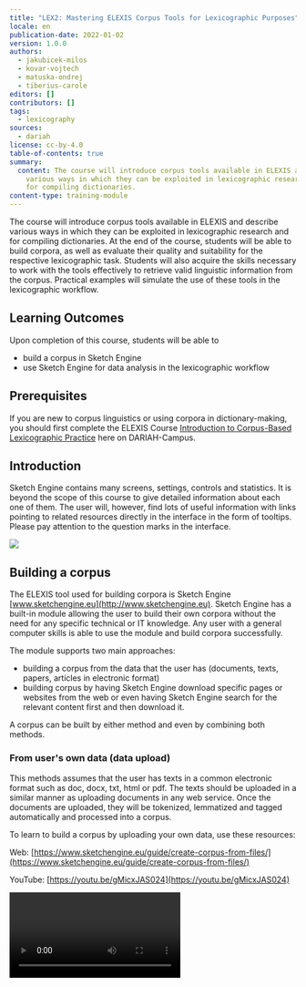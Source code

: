 ```yaml
---
title: "LEX2: Mastering ELEXIS Corpus Tools for Lexicographic Purposes"
locale: en
publication-date: 2022-01-02
version: 1.0.0
authors:
  - jakubicek-milos
  - kovar-vojtech
  - matuska-ondrej
  - tiberius-carole
editors: []
contributors: []
tags:
  - lexicography
sources:
  - dariah
license: cc-by-4.0
table-of-contents: true
summary:
  content: The course will introduce corpus tools available in ELEXIS and describe
    various ways in which they can be exploited in lexicographic research and
    for compiling dictionaries.
content-type: training-module
---
```

The course will introduce corpus tools available in ELEXIS and describe various ways in which they can be exploited in lexicographic research and for compiling dictionaries. At the end of the course, students will be able to build corpora, as well as evaluate their quality and suitability for the respective lexicographic task. Students will also acquire the skills necessary to work with the tools effectively to retrieve valid linguistic information from the corpus. Practical examples will simulate the use of these tools in the lexicographic workflow.

## Learning Outcomes

Upon completion of this course, students will be able to

* build a corpus in Sketch Engine
* use Sketch Engine for data analysis in the lexicographic workflow

## Prerequisites

If you are new to corpus linguistics or using corpora in dictionary-making, you should first complete the ELEXIS Course [Introduction to Corpus-Based Lexicographic Practice](/resources/hosted/introduction-to-corpus-based-lexicographic-practice) here on DARIAH-Campus.

## Introduction

Sketch Engine contains many screens, settings, controls and statistics. It is beyond the scope of this course to give detailed information about each one of them. The user will, however, find lots of useful information with links pointing to related resources directly in the interface in the form of tooltips. Please pay attention to the question marks in the interface.

![](/assets/content/assets/en/resources/hosted/lex2-mastering-elexis-corpus-tools-for-lexicographic-purposes/uwixrq-1-.jpg)

## Building a corpus

The ELEXIS tool used for building corpora is Sketch Engine [www.sketchengine.eu](http://www.sketchengine.eu). Sketch Engine has a built-in module allowing the user to build their own corpora without the need for any specific technical or IT knowledge. Any user with a general computer skills is able to use the module and build corpora successfully.

The module supports two main approaches:

* building a corpus from the data that the user has (documents, texts, papers, articles in electronic format)
* building corpus by having Sketch Engine download specific pages or websites from the web or even having Sketch Engine search for the relevant content first and then download it.

A corpus can be built by either method and even by combining both methods.

### From user's own data (data upload)

This methods assumes that the user has texts in a common electronic format such as doc, docx, txt, html or pdf. The texts should be uploaded in a similar manner as uploading documents in any web service. Once the documents are uploaded, they will be tokenized, lemmatized and tagged automatically and processed into a corpus.

To learn to build a corpus by uploading your own data, use these resources:

Web: [https://www.sketchengine.eu/guide/create-corpus-from-files/](https://www.sketchengine.eu/guide/create-corpus-from-files/)

YouTube: [https://youtu.be/gMicxJAS024](https://youtu.be/gMicxJAS024)

<Video provider="youtube" id="gMicxJAS024" />

Metadata linked to the whole documents can be added prior to uploading or later using the built-in document annotation tool [https://www.sketchengine.eu/guide/document-annotation-tool/](https://www.sketchengine.eu/guide/document-annotation-tool/). Metadata related to smaller segments (phrases, sentences etc.) must be inserted only prior to uploading. They cannot be inserted after the data have been uploaded. The annotation tool cannot be used.

### From the web (web search, web scraping, web harvesting)

The corpus building module also supports automatic collection of linguistically valuable text data from the web. There are 3 modes:

* web search\
  The user must specify at least 3 keywords (or key phrases) that define the desired topic of the future corpus. Sketch Engine uses interact with the Bing search engine to find the most relevant web pages corresponding to the keywords.
* URLs\
  The user must supply a list of urls pointing to concrete webpages that should be downloaded. A virtually unlimited number of urls can be supplied. Links found on the pages will not be followed.
* website\
  The user must specify one website that should be downloaded. Links found on the pages will be followed. Links pointing to other websites will not be followed.

Use the tooltips in the interface to learn about the different options and their basic and advanced settings.

In all three modes, the pages are downloaded, cleaned, deduplicated, tokenized, tagged for parts-of-speech, lemmatized and processed into a corpus.

To learn to build a corpus from the web, use these resources:

Web: [https://www.sketchengine.eu/guide/create-a-corpus-from-the-web/](https://www.sketchengine.eu/guide/create-a-corpus-from-the-web/)

YouTube: [https://youtu.be/VjHC4lMop-s](https://youtu.be/VjHC4lMop-s)

<Video provider="youtube" id="VjHC4lMop-s" />

To learn about the process of cleaning and deduplication: [https://www.sketchengine.eu/blog/build-a-corpus-from-the-web/](https://www.sketchengine.eu/blog/build-a-corpus-from-the-web/)

### Making the corpus bigger

The process can be repeated as many times as required to make the corpus bigger. The same corpus can be build by combining the two approaches: data upload and texts downloaded from the web.

When downloading texts from the web, each web page will only be included in the corpus once even if the user tries to add the same page again or of a different web search finds the same page again.

## Evaluate the quality and suitability for the lexicographic task

Prease refer to this course [Introduction to Corpus-Based Lexicographic Practice](/resources/hosted/introduction-to-corpus-based-lexicographic-practice)

## Using corpus tools to extract lexicographic information from corpora:

### Headword list

The headword list can be obtained in several ways depending on the purpose of the dictionary. The list of the most common words in the corpus should be obtained using the wordlist tool. This will list words sorted by their frequency. This approach is suitable for a general-purpose dictionary where the aim is to include all words based on their frequency of use rather than on their other qualities.

To learn to use the wordlist, use these resources:

Web\
[https://www.sketchengine.eu/quick-start-guide/word-list-lesson/](https://www.sketchengine.eu/quick-start-guide/word-list-lesson/)

[https://www.sketchengine.eu/guide/wordlist-frequency-lists/](https://www.sketchengine.eu/guide/wordlist-frequency-lists/)

YouTube: [https://youtu.be/nqpCIICCEdw](https://youtu.be/nqpCIICCEdw)

<Video provider="youtube" id="nqpCIICCEdw" />

### Keyword/Term list

When the aim of the dictionary is to provide information about domain-specific words or specialized terminology, the headword list should be generated by using the keyword and term extraction tool. This also assumes that a specialized domain-specific corpus is used. The keyword and term extraction tool will automatically eliminate general vocabulary and will only return words which are specific of the corpus, typically nouns, adjectives and noun phrases.

Because the extraction of keywords and terms requires a domain-specific corpus, it is common for the user to have to build their own copora. Therefore, the procedure of extracting terminology is included in the videos about corpus building:

[https://youtu.be/VjHC4lMop-s](https://youtu.be/VjHC4lMop-s)

[https://youtu.be/gMicxJAS024](https://youtu.be/gMicxJAS024)

Related web resources

[https://www.sketchengine.eu/quick-start-guide/keywords-and-terms-lesson/](https://www.sketchengine.eu/quick-start-guide/keywords-and-terms-lesson/)

[https://www.sketchengine.eu/guide/keywords-and-term-extraction/](https://www.sketchengine.eu/guide/keywords-and-term-extraction/)

### Frequency information

Frequency information is the basic statistic displayed in all Sketch Engine tools. There are, however, different types of frequency. Frequencies can be displayed by adjusting the view options accessible via an icon above the search results of each screen.

**Absolute frequency** – (also called number of hits) The most frequently used frequency, available in all tools in Sketch Engine. It shows how many times a word or phrase was found in the corpus. It cannot be used for comparing frequencies obtained from different corpora of uneven sizes. [https://www.sketchengine.eu/my\_keywords/frequency/](https://www.sketchengine.eu/my_keywords/frequency/)

**frequency per million** – (also called normalized frequency or relative frequency) It indicates the number of hits in 1 million words. Frequencies obtained form corpora of uneven sizes should be compared using this frequency. [https://www.sketchengine.eu/my\_keywords/freqmill/](https://www.sketchengine.eu/my_keywords/freqmill/)

**ARF** – (average reduced frequency)  ARF is a modified frequency whose calculation prevents the results from being excessively influenced by a high concentration of a token in only one or more small parts of the corpus. If the token is distributed evenly in the corpus, ARF and absolute frequency have similar or identical values. [https://www.sketchengine.eu/documentation/average-reduced-frequency/](https://www.sketchengine.eu/documentation/average-reduced-frequency/)

**Document frequency** – It indicates how many documents contain a word or phrase. [https://www.sketchengine.eu/my\_keywords/document-frequency/](https://www.sketchengine.eu/my_keywords/document-frequency/)

The tools to that should be used to get the frequency of:

| **frequency required for**                                                                          | **use this tool**                                                 |
| --------------------------------------------------------------------------------------------------- | ----------------------------------------------------------------- |
| tokens (words)                                                                                      | wordlist                                                          |
| keywords or terms                                                                                   | keywords                                                          |
| collocations                                                                                        | word sketch or the frequency distribution tool in the concordance |
| multiword expressions (n-grams)                                                                     | n-grams or the frequency distribution tool in the concordance     |
| phrases, grammatical and lexical structures and also any other information contained in the corpus" | frequency distribution tool in the concordance                    |

#### Resources to learn to use the tools

**Wordlist**

[https://www.sketchengine.eu/quick-start-guide/word-list-lesson/](https://www.sketchengine.eu/quick-start-guide/word-list-lesson/)

[https://www.sketchengine.eu/guide/wordlist-frequency-lists/](https://www.sketchengine.eu/guide/wordlist-frequency-lists/)

[https://youtu.be/nqpCIICCEdw](https://youtu.be/nqpCIICCEdw)

**Keywords and terms**

[https://www.sketchengine.eu/quick-start-guide/keywords-and-terms-lesson/](https://www.sketchengine.eu/quick-start-guide/keywords-and-terms-lesson/)

[https://www.sketchengine.eu/guide/keywords-and-term-extraction/](https://www.sketchengine.eu/guide/keywords-and-term-extraction/)

**Word Sketch** (collocations)

[https://www.sketchengine.eu/quick-start-guide/word-sketch-lesson/](https://www.sketchengine.eu/quick-start-guide/word-sketch-lesson/)

[https://youtu.be/tKdEa1E-p2Y](https://youtu.be/tKdEa1E-p2Y)

**Frequency distribution** in the concordance

[https://youtu.be/GP5p8XEvwfM](https://youtu.be/GP5p8XEvwfM)

[https://www.sketchengine.eu/quick-start-guide/concordance-lesson/](https://www.sketchengine.eu/quick-start-guide/concordance-lesson/)

[https://www.sketchengine.eu/guide/concordance-a-tool-to-search-a-corpus/](https://www.sketchengine.eu/guide/concordance-a-tool-to-search-a-corpus/)

## Part of speech information

Part of speech (POS) information can be retrieved from the corpus and can be used in searches and analysis provided the corpus is tagged for parts of speech. The corpus info page gives information about it and also lists the most frequent tags and contains a link to the full tagset. See: [https://www.sketchengine.eu/guide/corpus-info-page/](https://www.sketchengine.eu/guide/corpus-info-page/)

POS is indicated on the result screen of many tools such as the word sketch:

![](/assets/content/assets/en/resources/hosted/lex2-mastering-elexis-corpus-tools-for-lexicographic-purposes/n0-ei0fe-f9pw9-atuj3-jtrcdk-wp-a-r02m3-ljqem5-hnj-ke-cy-g5-nngk-r1gh-nn-8-ynj-tu40x-uzjs-w-bg-rggwpk-k-t5d-qk-sg-sn-ad-fa-l-jv-c-ag-saj-vsn3-ha-q5gu9le-r6o-v27d-n55-1z4-hp-l-em-5bw.png)![](/assets/content/assets/en/resources/hosted/lex2-mastering-elexis-corpus-tools-for-lexicographic-purposes/uz6lyu-kicvqlb7cm-rah-cc-bo-77lv2-igfjd7p-e-yioxuy3y-ij-pud-p-k-yfs-tfsm8f-w-m-bj-hm-s-gwx-pf-oq-l7jie-z7a-n-cj-zpn3mqt7k-x22w5m-l-fz-a-g-ls-pv-o9-z-wo-qtn-b5-olz-10ld5-za-tjem-6-e7pw.png)

The most comprehensive POS information including the full POS tag can be found in the concordance. Use View options to configure which information should be displayed together with the concordance lines. Watch this video to learn how to configure what you see in the concordance: [https://youtu.be/EnDLYycJLHs](https://youtu.be/EnDLYycJLHs)

![](/assets/content/assets/en/resources/hosted/lex2-mastering-elexis-corpus-tools-for-lexicographic-purposes/zp-ax-l-vw-qfew-azw-0-dy-w-aw-aq-bd-fi-obi-jrkh-vxq-gjl0-q-qxr-c-sbhrhc-m68-mf7q6yynt5-xcbej-pb-c-wp-tfv1rs-owo-du-vv-d9nn-at7hy-axs-r-vy-r4gv9z-lgu-73iq-z-m1-wgsu-vq-fogtg-igd-2tn5-cr-0-on-cjq.png)

## Collocations

### Word sketch

The main tool to analyse collocations in Sketch Engine is the word sketch. It identifies the most typical collocations. Use these resources to understand how the word sketch works and to learn to use it.

Web

[https://www.sketchengine.eu/quick-start-guide/word-sketch-lesson/](https://www.sketchengine.eu/quick-start-guide/word-sketch-lesson/)

[https://www.sketchengine.eu/guide/word-sketch-collocations-and-word-combinations/](https://www.sketchengine.eu/guide/word-sketch-collocations-and-word-combinations/)

YouTube [https://youtu.be/tKdEa1E-p2Y](https://youtu.be/tKdEa1E-p2Y)

<Video provider="youtube" id="tKdEa1E-p2Y" />

For an easy to understand introduction for non-mathematicians, use this link to understand how Sketch Engine defines typicality and identifies typical collocations: [https://www.sketchengine.eu/blog/most-frequent-or-most-typical-collocations/](https://www.sketchengine.eu/blog/most-frequent-or-most-typical-collocations/)

### Concordance - Collocations

Another way of detecting and analysing collocations is the Collocation tool in the concordance. It should be used for collocations which cannot be identified by the word sketch, for example collocations of long phrases or collocations of function words or phrases consisting of function words.

The concordance collocation tools allows setting the left and/or right context and also the attribute that should be counted. The following screenshot shows the settings that will calculate the frequency of lemmas on the 2nd and 3rd position to the left of KWIC (=the search phrase). The collocations of a phrase such as to be about to are not possible to analyse using the word sketch.

![](/assets/content/assets/en/resources/hosted/lex2-mastering-elexis-corpus-tools-for-lexicographic-purposes/boacs-eqgih6qbm-j-vu9e-vr-ht-et-rm-pn7r9-gj-0-b9ch9-z-lns1-yqhzr0-f-mxu8-e884-s-tpq-r-tt-rwi-qa-4-q-9-fyk-pmu4t-puh-wfn-7yd-di-sfv18-e2-f3o-s9n-w-qzk3v-5-ub5-otw-c-wm-ie05xh-rp-3g4-o5-wmna.png)

## Example sentences

Tools in Sketch Engine are interlinked so that it is possible to jump from one tool directly to the result in another tool. The available links depend on the concrete tools but all tools are always linked to the concordance so that the user can display the source sentences from which the search result or the statistics were obtained. Such sentences can be used as dictionary examples but the concordance has a dedicated tool called GDEX which stands for Good Dictionary EXamples. The tool will analyse the specified number of concordance lines and will sort them by the GDEX score which indicates how well the sentence fulfils the criteria for a good dictionary example. Refer to the Introduction to Corpus-Based Lexicographic Practice course for more details on this. To learn how the tool works, refer to [https://www.sketchengine.eu/guide/gdex/](https://www.sketchengine.eu/guide/gdex/)

## Word senses

A corpus annotated for word senses can be easily used for analysis and statistics where word senses are taken into account because the word sense information will be included as metadata in the corpus. However, the most typical situation is that a corpus is not annotated in such a way. If this is the case, these approaches can be used to identify word senses:

### Word sketch

A mere look at the collocation in the word sketch can give the first idea about the different senses a word can have. For example, party (social event), party (political group), party (person/people involved in something)

![](/assets/content/assets/en/resources/hosted/lex2-mastering-elexis-corpus-tools-for-lexicographic-purposes/fb-qw-u0-fmm-gv-xa-e-zt-l-kw-bvefz-xa-rp-9-hy-zsx2g30r-q05-sjvu0b-kz-ty-3-ii09-cy-u-ym-cc-k9-tab-o7-t-frdb9au3r8bk8-ub-jpd-pt-j0x-vd-4eh-xxe78job5v-pb-r7s-m-zd-dp-tp5-a-tcer-do-v2-rm-gq-e-ncpd-yq.png)

Sometimes clustering the collocations can make the senses even more noticeable. The clustering option is available in the view options found on the result screen. Here it is easy to see the three senses: bar (place to drink), bar (in computer interface), bar (food).

![](/assets/content/assets/en/resources/hosted/lex2-mastering-elexis-corpus-tools-for-lexicographic-purposes/k-pu-zn-vh-fjbo-nj-zt-fb-vxu-uh-s-jqn265cki1r-a3-v-mgz-ashj-kyzckvr-cv-2-e-yo-va-8-fp-t8-ad-j1i7-b12980ev-c4l-ot8b4iquu-fvqp4-lz-1-g-dt-cz6-yo-ndpcxlb-5-vkl-kygl-2qgx-g-bim-f9ab-tjzj-oahmx-q.png)

### Concordance

The concordance allows annotating and sorting the concordance lines according to any criteria the user chooses and, therefore, can also be used for grouping the lines by the senses.

After concordance lines are annotated, they can be analyses further or subcorpora based on senses can be created from them. Once subcorpora are created, other Sketch Engine tools can be used to analyse them.

Learn to use the annotation tool here [https://www.sketchengine.eu/guide/manual-annotation-skema/](https://www.sketchengine.eu/guide/manual-annotation-skema/)

## Syntactic patterns

There are several ways of to explore syntactic patterns of a word.

### N-grams for discovering patterns

Generating n-grams of different sizes that contain the word can show preposition and other function words frequently found before and after the word. The ADVANCED tab of the n-gram tools lets the user specify various search options and restricting conditions.

![](/assets/content/assets/en/resources/hosted/lex2-mastering-elexis-corpus-tools-for-lexicographic-purposes/ghu2b-wwbq-iiou-qnb7dz0fe-mo-nh-prn8-md40xy-fh-m2-e-zug-v-sht63olpf-tr-w8-tqqnv-1-j1-n-sl-pp0-ou-pn-crd8gc-v-dc-m0-v6-lp-8c-n3-au-d04p-ktx-ts-xw-wc2k1-hi-ics-rb6rnao0-qg-it-ar3-m6-il-tej-a.png)

See also [https://www.sketchengine.eu/my\_keywords/n-gram/](https://www.sketchengine.eu/my_keywords/n-gram/)

Learn to use n-grams here [https://www.sketchengine.eu/guide/n-grams-multiword-expressions/](https://www.sketchengine.eu/guide/n-grams-multiword-expressions/)

### Word sketches for discovering patterns

Word sketches contain some grammatical relations specifically designed to identify the typical patterns, such as prepositions before and after the word or usage patterns:

![](/assets/content/assets/en/resources/hosted/lex2-mastering-elexis-corpus-tools-for-lexicographic-purposes/qy-djz-1-o-tghd3-w1m-cj-v-fj17-gox-1t-bmkz4-vskb6-x-fjy-b-ml-eb-uku-ti-r-ug-zdp5-kkluu-8-u-j-p14blzf-vf-tla-fxyb-wb-rkoi-bsq-j7fb-fobem1-cq-wr-tu-yhd-3g7-zzzh0-x9-hk-hh-of-m01e-b1-t0euq-a-gblj-kg.png)

Use these resources to learn to use the word sketch:

YouTube [https://youtu.be/tKdEa1E-p2Y](https://youtu.be/tKdEa1E-p2Y)

Web guide\
[https://www.sketchengine.eu/quick-start-guide/word-sketch-lesson/](https://www.sketchengine.eu/quick-start-guide/word-sketch-lesson/)

[https://www.sketchengine.eu/guide/word-sketch-collocations-and-word-combinations/](https://www.sketchengine.eu/guide/word-sketch-collocations-and-word-combinations/)

### Concordance for discovering patterns

Using the concordance for discovering patterns involves mainly two concordance tools:

* sorting the concordance lines
* frequency distribution

#### Sorting

Sorting is only practical when the number of concordance lines is very small, typically a few dozen. Therefore, sorting has a very limited use and is generally unsuitable for multi-billion-word corpora which typically produce thousands of hits even when searching for rare phenomena.

#### Frequency distribution

Frequency distribution refers to a function that operates like a calculator of concordance lines. It produces counts of words, lemmas, tags and other attributes in specific positions of a concordance line. This frequency distribution shows the frequency of the POS attribute following a/the total of. It is easy to see that a total of has a strong tendency to be followed by a number (e.g. a total of 15 people) while the total of is frequently followed by noun. A close look at the actual lines would reveal that other (x) and adjective (j) refers to a determiner followed by a noun or adjective followed by a noun.

![](/assets/content/assets/en/resources/hosted/lex2-mastering-elexis-corpus-tools-for-lexicographic-purposes/v3-r72-uz-hkaw-b-fgg-ij-vbz-ik-ll-hr9-h-znbk-iu-ko-cq6-vha-yv3-qw-lu-4-wx-og-mn-gvc-liaxoy-v-ln-p9-yr-ca-hqh-6v0-r6v-sco-oc-sc-ix-tbc-crskh-iya-wg-k-jl-laj-70-hz-iz-sn-7d-k-lh-lx8-qjds-cxp-aw-iad-h-pg.png)

A similar technique can be used to analyse the left or right context or of other lexical or grammatical structures.

## Translations

### Parallel concordance

A parallel corpus is required for translation lookup.

This example shows segments in English and their translations into French and German. The yellow highlighting indicates the most probable place in the translated segment where the translation of the word could be located. The highlighting does not claim to be a direct translation.

![](/assets/content/assets/en/resources/hosted/lex2-mastering-elexis-corpus-tools-for-lexicographic-purposes/rrzqpzc-mjfou-lwczh-9mb-ovv-mc-vmh-dnz-ib-ka-zc6-io-8qh-k7s7-oa-3-d-imn3pkgy-f8-do-rdr-ooe-mlgk72-f4uoe2ggg8-d-lb0u-vvqtm-r4e-sy-qyrby-qrk-7-fu1c-ii-fm7-xg-8-d-so2-bv-6-z-an-m-qzn-hq2n-co-0-d7-nq.png)

To learn to use the parallel concordance, use these resources:

[https://www.sketchengine.eu/quick-start-guide/parallel-concordance-lesson/](https://www.sketchengine.eu/quick-start-guide/parallel-concordance-lesson/)

[https://www.sketchengine.eu/guide/parallel-concordance-searching-translations/](https://www.sketchengine.eu/guide/parallel-concordance-searching-translations/)

YouTube [https://youtu.be/vklUWMRV1ew](https://youtu.be/vklUWMRV1ew)

<Video provider="youtube" id="vklUWMRV1ew" />

### Bilingual word sketch

A very convenient way of looking up translations of collocations is the bilingual word sketch. A parallel corpus is not required. Two corpora in two languages will suffice. The result will be more relevant if the two corpora are comparable corpora. The tool will display the word sketches for the same lemma in two languages next to each other. Although this does not use any specific algorithms or statistics and it is only a different way of displaying the two word sketches, it makes it easy to locate the translation in the other language.

![](/assets/content/assets/en/resources/hosted/lex2-mastering-elexis-corpus-tools-for-lexicographic-purposes/txq-bu-8x-ei-9-sw-i-cyp-t-qtvm-tfqzn-m-rkvuu-p-ywxy-j7p-s-pe-uob-ex-xfwx744r7-c0-eax-ddd-ifu8-tvy-ajl-w-ewrt-yy82c-axvms-cipm5x8h-cza-uo-jz-p-zlh-t-bvre-bovwe-1cwumkcw6-fp-9onqm-cy-l3f1-ku-otw.png)

![](/assets/content/assets/en/resources/hosted/lex2-mastering-elexis-corpus-tools-for-lexicographic-purposes/l-w-pb-s-vkxx-fz-uu-we3unle-e9r-rhs-y-p-hy-j-ij-mo-0-ua1a0p8-smnoc-jrw-ii-a1-dy2k38-z31q-gt1-j3l93yji-h-knf-kt-vxo-vg-xr2-zn-axu-iup-2n2h8u8h-cmrwd-vduzghxg5-um-h6-l-kr-e-sm-a-wn-x7-v-lc-mlpu-s-a.png)

## Neologisms

The tool to identify neologisms is called Trends. It requires time-stamped data to identify lexical items whose frequency of use changes in time. It will, therefore, identify neologisms, but also other words whose use increased or decreased over time because a certain topic started to be talked about frequently or because they are going out of use as outdated language or a topic with decreasing level of importance or interest.

It is important to understand that the tool only takes into the change of the frequency in time. It does not perform any analysis whether the item  in question is a valid word or a neologism in the lexicographic sense of the word. Therefore, the result will always include many other tokens whose frequency changed in time but are not necessarily neologisms or legitimate words at all. Despite the high number of unwanted items, the result is still extremely useful. Although it still requires the user to go through the list and identify the real neologisms,  it may only take a couple of hours to go through a list of several thousand items and end up with a few dozen neologism candidates. When compared to the traditional, completely non-automated procedure of simply reading texts, it speeds the process up immensely. Months of searching are reduced to mere hours.

![](/assets/content/assets/en/resources/hosted/lex2-mastering-elexis-corpus-tools-for-lexicographic-purposes/t-dk-ute-p7-lu-jfs-v52s-d-id-w-orx-orh-vf8w-m0mcxu-n9v-ucg-w-wc-viu-wb9n-kj-l64za-aq-yvxjqwtq-jr09-e3-fi-isl-92u-zt-ow-u1f-g1-ak0-fu-is-fl4h-fxqsb-x5-z971m-c2-sykq7bx-o5-tj-f-0-v3-iwc-jn-l-nn-jq.png)

Use this resource to learn the details: [https://www.sketchengine.eu/guide/trends/](https://www.sketchengine.eu/guide/trends/)

## Thesaurus

The tool to identify synonyms and words belonging to the same semantic field is called the Thesaurus in Sketch Engine. It uses a fully automatic process that evaluates lemmas in the corpus based on the collocations they form. The words that frequently co-occur with similar collocates are identified as similar in meaning.

Visit this link to understand better how the identification of synonyms works [https://www.sketchengine.eu/blog/automatic-thesaurus-synonyms-for-all-words/](https://www.sketchengine.eu/blog/automatic-thesaurus-synonyms-for-all-words/)

The quality of the thesaurus is heavily influenced by the size of the corpus. For best results, both the headword and the synonyms should have a sufficient frequency, ideally thousands of hits or preferably much more. This means that  the largest possible corpus should be used.

Use these resources to understand and learn to use the thesaurus:

YouTube [https://youtu.be/kLsNUdTrTLk](https://youtu.be/kLsNUdTrTLk)

<Video provider="youtube" id="kLsNUdTrTLk" />

Web guide:

[https://www.sketchengine.eu/quick-start-guide/thesaurus/](https://www.sketchengine.eu/quick-start-guide/thesaurus/)

[https://www.sketchengine.eu/guide/thesaurus-synonyms-antonyms-similar-words/](https://www.sketchengine.eu/guide/thesaurus-synonyms-antonyms-similar-words/)

## Concordance annotation tool

Although Sketch Engine offers a multitude of options to generate the required result automatically, it is sometimes inevitable to process concrete hits (concordance lines) manually and divide them into groups or label them before the required analysis can be performed. This is typical in the case of corpora with a limited amount of metadata or when working with word senses or with phenomena that cannot be distinguished automatically.

For this reason, Sketch Engine contains a concordance annotation tool which can be used to assign labels to concordance lines.

All tools  in Sketch Engine are linked to the concordance. It is therefore always possible to display the hits (the concrete concordance lines) which produced the concrete result and process them further manually.

![](/assets/content/assets/en/resources/hosted/lex2-mastering-elexis-corpus-tools-for-lexicographic-purposes/u-lehu-qix-yso-jee-xi-7a-px-8l3-gjp-0-azf-59-dd3ixa-rhnk-zt-sh-6wt-ik-931-qh-ld8-g4r-pmn-xy2wwy4-rbl-8n-b-ryx-pmmso-x0-g9-s7x-pq-6p0-u-ipo-pha-hdoe9-k9-tti-ayw-tvd-h-uz7-y-rp-p-tl4nz3b-az-qn8-sq.png)

Use this link to learn to use [https://www.sketchengine.eu/guide/manual-annotation-skema/](https://www.sketchengine.eu/guide/manual-annotation-skema/)

## CQL - Concordance advanced search

The Corpus Query Language is a special code or query language used in Sketch Engine to search for complex grammatical or lexical patterns or to use search criteria which cannot be set using the standard user interface. CQL can make use of any information contained in the corpus such as the attribute (word form, lemma, tag...), text types, token positions, structure beginnings and ends (sentence, paragraph, dcoument...) and combine them into the same search query.

CQL can be used to construct simple as well as enormously complex search queries.

To learn to use CQL, it is best to start by watching these instructional videos: [https://www.youtube.com/playlist?list=PLPVgp0Xm6hWBLZzD7haCVbhC9pSfWZk1S](https://www.youtube.com/playlist?list=PLPVgp0Xm6hWBLZzD7haCVbhC9pSfWZk1S)

<Video provider="youtube" id="playlist?list=PLPVgp0Xm6hWBLZzD7haCVbhC9pSfWZk1S" />

A detailed web guide can be found here: [https://www.sketchengine.eu/documentation/corpus-querying/](https://www.sketchengine.eu/documentation/corpus-querying/)

# What next

Now that you know how to use a state-of-the-art tool for building and querying corpora, you may be interested in two additional ELEXIS courses here on DARIAH-Campus: [Lexonomy: Mastering the ELEXIS Dictionary Writing System](/resources/hosted/lexonomy-mastering-the-elexis-dictionary-writing-system) and [Automating the Process of Dictionary Creation](/resources/hosted/automating-the-process-of-dictionary-creation)
